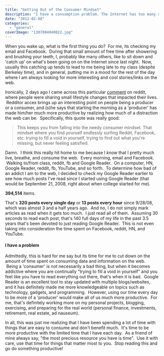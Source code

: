 ```yaml
---
title: "Getting Out of the Consumer Mindset"
description: "I have a consumption problem. The Internet has too many cool/interesting articles to read and not enough time for anything else."
date: "2012-02-08"
categories: 
  - "general"
coverImage: "1307884040022.jpg"
---
```


When you wake up, what is the first thing you do?  For me, its checking my email and Facebook.  During that small amount of free time after showering and brushing your teeth, I, probably like many others, like to sit down and 'catch up' on what's been going on on the Internet since last night.  Now, usually this catching up tends to lead to me being late to my class (despite Berkeley time), and in general, putting me in a mood for the rest of the day where I am always looking for more interesting and cool stories/links on the web.

Ironically, 2 days ago I came across this particular [comment](http://www.reddit.com/r/Fitness/comments/pbjk1/what_are_the_small_lifestyle_changes_youve_made/c3o3ejr) on reddit, where people were sharing small lifestyle changes that impacted their lives.  Redditor accex brings up an interesting point on people being a producer or a consumer, and (s)he says that starting the morning as a 'producer' has made him/her much more productive by realizing how much of a distraction the web can be.  Specifically, this quote was really good:

> This keeps you from falling into the needy consumer mindset. That mindset where you find yourself endlessly surfing Reddit, Facebook, etc. trying to fill a void in yourself, trying to find out what you're missing, but never feeling satisfied.

Damn.  I think this really hit home to me because I _know_ that I pretty much live, breathe, and consume the web.  Every morning, email and Facebook.  Walking to/from class, reddit, fb and Google Reader.  On a computer, HN, Google Reader, reddit, fb, YouTube, and so forth.  To determine how bad of an addict I am to the web, I decided to check my Google Reader earlier to see how much posts I've read since I started using Google Reader (that would be September 21, 2008, right about when college started for me).

**394,514** items.

That's **320 posts every single day** or **13 posts every hour** since 9/28/08, which was almost 3 and a half years ago.  And no, I do not simply mark articles as read when it gets too much.  I just read all of them.  Assuming 30 seconds to read each post, that's 140 full days of my life in the past 3.5 years that's been devoted to just reading Google Reader.  This is not even taking into consideration the time spent on Facebook, reddit, HN, and YouTube.

#### I have a problem

Admittedly, this is hard for me say but its time for me to cut down on the amount of time spent on consuming data and information on the web.  Being a 'consumer' is not necessarily a bad thing, but when it becomes addictive where you are continually "trying to fill a void in yourself" and you feel like you have to read everything out there, that's when it is bad.  Google Reader is an excellent tool to stay updated with multiple blogs/websites, and it has definitely made me more knowledgeable on topics such as technology, gadgets, and programming.  However, using our time every day to be more of a 'producer' would make all of us much more productive.  For me, that's definitely working more on my personal projects, blogging, exercising, and preparing for the real world (personal finance, investments, retirement, real estate, ad nauseum).

In all, this was just me realizing that I have been spending a lot of time with things that are easy to consume and don't benefit much.  It's time to be more productive with the limited time that I have each day.  As a friend of mine always say, "the most precious resource you have is time".  Use it with care, use that time for things that matter most to you.  Stop reading this and go do something productive!
